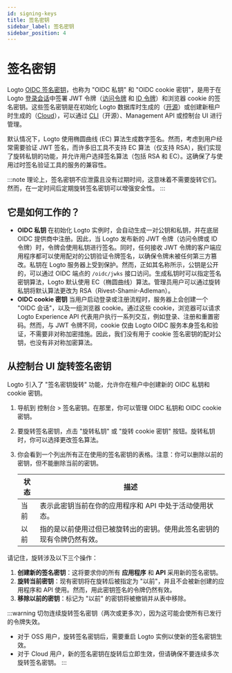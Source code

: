 ```yaml
---
id: signing-keys
title: 签名密钥
sidebar_label: 签名密钥
sidebar_position: 4
---
```


# 签名密钥

Logto [OIDC 签名密钥](https://auth.wiki/signing-key)，也称为 "OIDC 私钥" 和 "OIDC cookie 密钥"，是用于在 Logto [登录会话](/end-user-flows/sign-out#sign-in-session)中签署 JWT 令牌（[访问令牌](https://auth.wiki/access-token) 和 [ID 令牌](https://auth.wiki/id-token)）和浏览器 cookie 的签名密钥。这些签名密钥是在初始化 Logto 数据库时生成的（[开源](/logto-oss)）或创建新租户时生成的（[Cloud](/logto-cloud)），可以通过 [CLI](/logto-oss/using-cli)（开源）、Management API 或控制台 UI 进行管理。

默认情况下，Logto 使用椭圆曲线 (EC) 算法生成数字签名。然而，考虑到用户经常需要验证 JWT 签名，而许多旧工具不支持 EC 算法（仅支持 RSA），我们实现了旋转私钥的功能，并允许用户选择签名算法（包括 RSA 和 EC）。这确保了与使用过时签名验证工具的服务的兼容性。

:::note
理论上，签名密钥不应泄露且没有过期时间，这意味着不需要旋转它们。然而，在一定时间后定期旋转签名密钥可以增强安全性。
:::

## 它是如何工作的？

- **OIDC 私钥**
  在初始化 Logto 实例时，会自动生成一对公钥和私钥，并在底层 OIDC 提供商中注册。因此，当 Logto 发布新的 JWT 令牌（访问令牌或 ID 令牌）时，令牌会使用私钥进行签名。同时，任何接收 JWT 令牌的客户端应用程序都可以使用配对的公钥验证令牌签名，以确保令牌未被任何第三方篡改。私钥在 Logto 服务器上受到保护。然而，正如其名称所示，公钥是公开的，可以通过 OIDC 端点的 `/oidc/jwks` 接口访问。生成私钥时可以指定签名密钥算法，Logto 默认使用 EC（椭圆曲线）算法。管理员用户可以通过旋转私钥将默认算法更改为 RSA（Rivest-Shamir-Adleman）。
- **OIDC cookie 密钥**
  当用户启动登录或注册流程时，服务器上会创建一个 "OIDC 会话"，以及一组浏览器 cookie。通过这些 cookie，浏览器可以请求 Logto Experience API 代表用户执行一系列交互，例如登录、注册和重置密码。然而，与 JWT 令牌不同，cookie 仅由 Logto OIDC 服务本身签名和验证，不需要非对称加密措施。因此，我们没有用于 cookie 签名密钥的配对公钥，也没有非对称加密算法。

## 从控制台 UI 旋转签名密钥

Logto 引入了 "签名密钥旋转" 功能，允许你在租户中创建新的 OIDC 私钥和 cookie 密钥。

1. 导航到 <CloudLink to="/signing-keys">控制台 > 签名密钥</CloudLink>。在那里，你可以管理 OIDC 私钥和 OIDC cookie 密钥。
2. 要旋转签名密钥，点击 "旋转私钥" 或 "旋转 cookie 密钥" 按钮。旋转私钥时，你可以选择更改签名算法。
3. 你会看到一个列出所有正在使用的签名密钥的表格。注意：你可以删除以前的密钥，但不能删除当前的密钥。

   | 状态 | 描述                                                                   |
   | ---- | ---------------------------------------------------------------------- |
   | 当前 | 表示此密钥当前在你的应用程序和 API 中处于活动使用状态。                |
   | 以前 | 指的是以前使用过但已被旋转出的密钥。使用此签名密钥的现有令牌仍然有效。 |

请记住，旋转涉及以下三个操作：

1. **创建新的签名密钥**：这将要求你的所有 **应用程序** 和 **API** 采用新的签名密钥。
2. **旋转当前密钥**：现有密钥将在旋转后被指定为 "以前"，并且不会被新创建的应用程序和 API 使用。然而，用此密钥签名的令牌仍然有效。
3. **移除以前的密钥**：标记为 "以前" 的密钥将被撤销并从表中移除。

:::warning
切勿连续旋转签名密钥（两次或更多次），因为这可能会使所有已发行的令牌失效。

- 对于 OSS 用户，旋转签名密钥后，需要重启 Logto 实例以使新的签名密钥生效。
- 对于 Cloud 用户，新的签名密钥在旋转后立即生效，但请确保不要连续多次旋转签名密钥。
  :::
